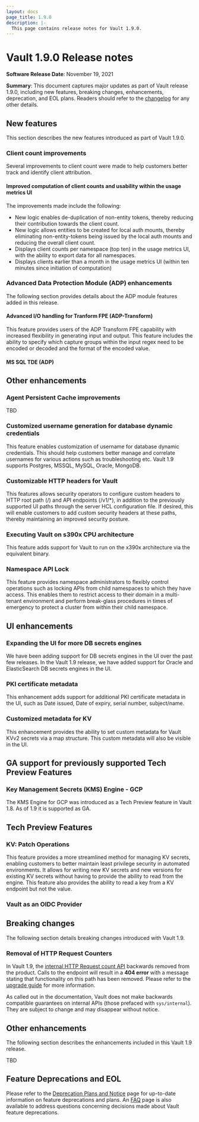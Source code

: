 ```yaml
---
layout: docs
page_title: 1.9.0
description: |-
  This page contains release notes for Vault 1.9.0.
---
```


# Vault 1.9.0 Release notes

**Software Release Date**: November 19, 2021

**Summary**: This document captures major updates as part of Vault release 1.9.0, including new features, breaking changes, enhancements, deprecation, and EOL plans. Readers should refer to the [changelog]() for any other details.

## New features

This section describes the new features introduced as part of Vault 1.9.0.

### Client count improvements

Several improvements to client count were made to help customers better track and identify client attribution.

#### Improved computation of client counts and usability within the usage metrics UI

The improvements made include the following:
* New logic enables de-duplication of non-entity tokens, thereby reducing their contribution towards the client count.
* New logic allows entities to be created for local auth mounts, thereby eliminating  non-entity-tokens being  issued by the local auth mounts and reducing the overall client count.
* Displays client counts per namespace (top ten) in the usage metrics UI, with the ability to export data for all namespaces.
* Displays clients earlier than a month in the usage metrics UI (within ten minutes since initiation of computation)

### Advanced Data Protection Module (ADP) enhancements

The following section provides details about the ADP module features added in this release.

#### Advanced I/O handling for Tranform FPE (ADP-Transform)

This feature provides users of the ADP Transform FPE capability with increased flexibility in generating input and output. This feature includes the ability to specify which capture groups within the input regex need to be encoded or decoded and the format of the encoded value.

#### MS SQL TDE (ADP)

## Other enhancements

### Agent Persistent Cache improvements

TBD

### Customized username generation for database dynamic credentials

This feature enables customization of username for database dynamic credentials. This should help customers better manage and correlate usernames for various actions such as troubleshooting etc. Vault 1.9 supports Postgres, MSSQL, MySQL, Oracle, MongoDB.

### Customizable HTTP headers for Vault

This features allows security operators to configure custom headers to HTTP root path (/) and API endpoints (/v1/*), in addition to the previously supported UI paths through the server HCL configuration file. If desired, this will enable customers to add custom security headers at these paths, thereby maintaining an improved security posture.

### Executing Vault on s390x CPU architecture

This feature adds support for Vault to run on the x390x architecture via the equivalent binary.


### Namespace API Lock

This feature provides namespace administrators to flexibly control operations such as locking APIs from child namespaces to which they have access. This enables them to restrict access to their domain in a multi-tenant environment and perform break-glass procedures in times of emergency to protect a cluster from within their child namespace.

## UI enhancements

### Expanding the UI for more DB secrets engines

We have been adding support for DB secrets engines in the UI over the past few releases. In the Vault 1.9 release, we have added support for Oracle and ElasticSearch DB secrets engines in the UI.

### PKI certificate metadata

This enhancement adds support for additional PKI certificate metadata in the UI, such as Date issued, Date of expiry, serial number, subject/name.

### Customized metadata for KV

This enhancement provides the ability to set custom metadata for Vault KVv2 secrets via a map structure. This custom metadata will also be visible in the UI.

## GA support for previously supported Tech Preview Features

### Key Management Secrets (KMS) Engine - GCP

The KMS Engine for GCP was introduced as a Tech Preview feature in Vault 1.8. As of 1.9 it is supported as GA.

## Tech Preview Features

### KV: Patch Operations

This feature provides a more streamlined method for managing KV secrets, enabling customers to better maintain least privilege security in automated environments. It allows for writing new KV secrets and new versions for existing KV secrets without having to provide the ability to read from the engine. This feature also provides the ability to read a key from a KV endpoint but not the value.

### Vault as an OIDC Provider

## Breaking changes

The following section details breaking changes introduced with Vault 1.9.

### Removal of HTTP Request Counters

In Vault 1.9, the [internal HTTP Request count API](https://www.vaultproject.io/api-docs/system/internal-counters#http-requests) backwards removed from the product. Calls to the endpoint will result in a **404 error** with a message stating that functionality on this path has been removed.
Please refer to the [upgrade guide](/docs/upgrading/upgrade-to-1.9.0) for more information.

As called out in the documentation, Vault does not make backwards compatible guarantees on internal APIs (those prefaced with `sys/internal`). They are subject to change and may disappear without notice.

## Other enhancements

The following section describes the enhancements included in this Vault 1.9 release.

TBD

## Feature Deprecations and EOL

Please refer to the [Deprecation Plans and Notice](/docs/deprecation) page for up-to-date information on feature deprecations and plans. An [FAQ](/docs/deprecation/faq) page is also available to address questions concerning decisions made about Vault feature deprecations.
